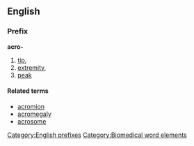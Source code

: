 ==English==
===Prefix===
'''acro-'''

#[[tip]], 
#[[extremity]], 
#[[peak]]

====Related terms====
*[[acromion]]
*[[acromegaly]]
*[[acrosome]]

[[Category:English prefixes]]
[[Category:Biomedical word elements]]
